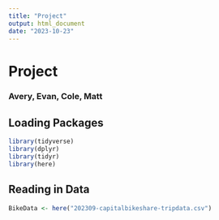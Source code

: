 ```yaml
---
title: "Project"
output: html_document
date: "2023-10-23"
---
```


# Project
### Avery, Evan, Cole, Matt

## Loading Packages

```r

library(tidyverse)
library(dplyr)
library(tidyr)
library(here)

```
## Reading in Data

```r
BikeData <- here("202309-capitalbikeshare-tripdata.csv")

```

